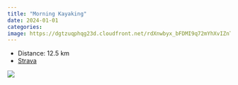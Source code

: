 ```yaml
---
title: "Morning Kayaking"
date: 2024-01-01
categories: 
image: https://dgtzuqphqg23d.cloudfront.net/rdXnwbyx_bFDMI9q72mYhXvIZnTgQznVv00gG-e7g9A-768x433.jpg
---
```


- Distance: 12.5 km
- [Strava](https://www.strava.com/activities/10473207417)



![](https://dgtzuqphqg23d.cloudfront.net/rdXnwbyx_bFDMI9q72mYhXvIZnTgQznVv00gG-e7g9A-768x433.jpg)



